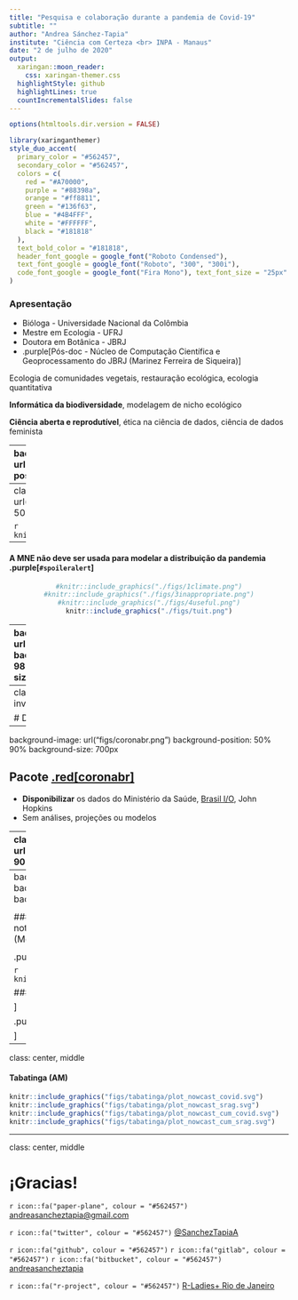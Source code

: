 ```yaml
---
title: "Pesquisa e colaboração durante a pandemia de Covid-19"
subtitle: ""
author: "Andrea Sánchez-Tapia"
institute: "Ciência com Certeza <br> INPA - Manaus"
date: "2 de julho de 2020"
output:
  xaringan::moon_reader:
    css: xaringan-themer.css
  highlightStyle: github
  highlightLines: true
  countIncrementalSlides: false
---
```


```r
options(htmltools.dir.version = FALSE)
```

```r
library(xaringanthemer)
style_duo_accent(
  primary_color = "#562457",
  secondary_color = "#562457",
  colors = c(
    red = "#A70000",
    purple = "#88398a",
    orange = "#ff8811",
    green = "#136f63",
    blue = "#4B4FFF",
    white = "#FFFFFF",
    black = "#181818"
  ),
  text_bold_color = "#181818",
  header_font_google = google_font("Roboto Condensed"),
  text_font_google = google_font("Roboto", "300", "300i"),
  code_font_google = google_font("Fira Mono"), text_font_size = "25px"
)
```

### Apresentação


+ Bióloga - Universidade Nacional da Colômbia  
+ Mestre em Ecologia - UFRJ
+ Doutora em Botânica - JBRJ
+ .purple[Pós-doc - Núcleo de Computação Científica e Geoprocessamento do JBRJ (Marinez Ferreira de Siqueira)]

Ecologia de comunidades vegetais, restauração ecológica, ecologia quantitativa  

__Informática da biodiversidade__, modelagem de nicho ecológico

__Ciência aberta e reprodutível__, ética na ciência de dados, ciência de dados feminista


---
background-image: url("figs/coleguinhes.png")
background-position: 68% 64%
background-size: 600px

## Pacote de R para modelagem de nicho ecológico: .red[modleR]

+ __Unificar__ diferentes partes do processo de MNE
+ Fornecer __metadados__ e __documentar__ decisões de parametrização
+ Se __integrar__ ao resto de ferramentas que existem no ambiente de `R`

<br>
```r
knitr::include_graphics("./figs/mm.png")
```

<small>
Marinez F Siqueira, Sara Mortara, Diogo Rocha, Guilherme Gall, Felipe Sodré
</small>

.pull-left[

`r icon::fa("firefox")` 
<small>
[https://model-r.github.io/modleR/](https://model-r.github.io/modleR/)
</small>
]

.pull-right[
<p style="text-align:center;">

`r icon::fa("youtube")` 

<a href="https://www.youtube.com/watch?v=4Xw33TdIVXA">Aula no curso ENM-2020</a>

</p>

]

---
class: bottom, center
background-image: url("figs/modleR.png")
background-position: 50% 0%
background-size: 800px

```r
knitr::include_graphics("./figs/preprint.png")
```

---
#### A MNE não deve ser usada para modelar a distribuição da pandemia .purple[`#spoileralert`]

<center>
```r
#knitr::include_graphics("./figs/1climate.png")
#knitr::include_graphics("./figs/3inappropriate.png")
#knitr::include_graphics("./figs/4useful.png")
knitr::include_graphics("./figs/tuit.png")
```
</center>
---
background-image: url("figs/logo_jbrj.png")
background-position: 98% 5%
background-size: 100px

 <!-- + "Curso de `R`" : ensino de ferramentas de computação científica `R` <br> --> 

### Curso sobre ciência aberta e fluxos de trabalho reprodutíveis
#### (Um curso de `R` sqn)

.pull-left[
```r
knitr::include_graphics("./figs/turma.JPG")
```
Turma 2020 :) 
]

.pull-right[

__Boas práticas__ em análise de dados

```r
knitr::include_graphics("./figs/rstudio.jpg")

```

```r
knitr::include_graphics("./figs/logo-git.png")
knitr::include_graphics("./figs/GitHub_Logo.png")
knitr::include_graphics("./figs/btibucket.png")
knitr::include_graphics("./figs/gitlab-logo-gray-rgb.png")
```

```r
knitr::include_graphics("./figs/latex.jpeg")
knitr::include_graphics("./figs/bibtex.jpeg")
knitr::include_graphics("./figs/zotero.svg")
```
```r
knitr::include_graphics("./figs/rmarkdown.png")
```
]


 <!-- pensada como seminário
 alunes de várias áreas do conhecimento
 ferramentas que não têm um ensino formal
 de grande utilidade --> 



---
class: center, middle, inverse

# Durante a pandemia

---
background-image: url("figs/coronabr.png")
background-position: 50% 90%
background-size: 700px

## Pacote [.red[coronabr]](https://liibre.github.io/coronabr/index.html)

+ __Disponibilizar__ os dados do Ministério da Saúde, [Brasil I/O](https://brasil.io/dataset/covid19/caso), John Hopkins
+ Sem análises, projeções ou modelos

 <!-- dois colegas de longa data --> 

---
class: middle
background-image: url("figs/obs.png")
background-position: 90% 5%
background-size: 150px

 <!--
+ Criado 14/03/2020 (UNESP, USP, UFABC). 
+ Hoje >40 pesquisadores (modelagem estatística, análises socioeconômicas, epidemiologia, divulgação científica) 
+ Notas técnicas, suporte à tomada de decisão
+ Parcerias locais com Secretarias de Saúde
--> 

```r
knitr::include_graphics("./figs/obsprint.png")
```



.pull-left[

`r icon::fa("twitter")` .blue[@obscovid19br]
]
.pull-right[
`r icon::fa("firefox")` .blue[covid19br.github.io]
]


---
background-image: url("figs/ridge.png")
background-position: 100% 60%
background-size: 530px

 <!-- + Mais de 40 pesquisadores com diferentes formações e habilidades (epidemologia, modelagem estatística, análises socio-econômica, divulgação científica, criação de conteúdo pedagógico...) --> 
 
####  Grupo de __correção de atrasos__ na notificação por "nowcasting" bayesiano (McGough _et al._ 2020)

 <!-- Data do início dos sintomas  Data da notificação de que o exame deu positivo
Data do óbito  Data da notificação do óbito --> 

.pull-left[

```r
knitr::include_graphics("figs/obito.png")
```

#### (Notificação: 27/06/2020)

]

.pull-right[

]

---
class: center, middle

#### Tabatinga (AM) 
```r
knitr::include_graphics("figs/tabatinga/plot_nowcast_covid.svg")
knitr::include_graphics("figs/tabatinga/plot_nowcast_srag.svg")
knitr::include_graphics("figs/tabatinga/plot_nowcast_cum_covid.svg")
knitr::include_graphics("figs/tabatinga/plot_nowcast_cum_srag.svg")
```


---
class: center, middle

# ¡Gracias!

`r icon::fa("paper-plane", colour = "#562457")` [andreasancheztapia@gmail.com](mailto:andreasancheztapia@gmail.com) 

`r icon::fa("twitter", colour = "#562457")` [@SanchezTapiaA](https://twitter.com/SanchezTapiaA) 

`r icon::fa("github", colour = "#562457")` `r icon::fa("gitlab", colour = "#562457")` `r icon::fa("bitbucket", colour = "#562457")` [andreasancheztapia](http://github.com/andreasancheztapia) 

`r icon::fa("r-project", colour = "#562457")` [R-Ladies+ Rio de Janeiro](https://www.meetup.com/pt-BR/rladies-rio/)

